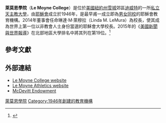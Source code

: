 {{coord|43.048098|N|76.086441|W|display=title}}
{{infobox University
 | name            = Le Moyne College
 | image           = Lemoyne Sign.jpg
 | latin_name      = Collegium Le Moyne
 | motto           = {{lang-la|Totus in Domino Jesu}}（Everything in the Lord Jesus）
 | established     = {{Start date|1946}}
 | type            = [[私立大學|私立大學]]
 | affiliation     = [[羅馬天主教|羅馬天主教]][[耶穌會|耶穌會]]
 | endowment       = [[美元|US $]]1.47億 <ref>{{cite web|url=http://www.nacubo.org/Documents/EndowmentFiles/2014_Endowment_Market_Values_Revised.pdf|title=NCSE Public Tables Endowment Market Values|format=PDF|date=|accessdate=2015-02-13|deadurl=yes|archiveurl=https://web.archive.org/web/20170223091003/http://www.nacubo.org/Documents/EndowmentFiles/2014_Endowment_Market_Values_Revised.pdf|archivedate=2017-02-23}}</ref>
 | president       = Linda M. LeMura
 | faculty         = 360
 | students        = 3,533
 | undergrad       = 2,871
 | postgrad        =   662
 | city            = [[雪城|雪城]]
 | state           = [[紐約州|紐約州]]
 | country         = 美國
 | campus          = 郊區，{{convert|160|acre|ha}}
 | free_label      = 
 | free            =
 | colors          = 綠色和金色 {{color box|green}} {{color box|#CFB53B}} 
 | athletics       = [[NCAA|NCAA Division II]] - [[Northeast-10_Conference|NE-10]]
 | nickname        = Dolphins
 | mascot          = Dolphin
 | affiliations    = [[Association_of_Jesuit_Colleges_and_Universities|AJCU]] [[Association_of_American_Colleges_and_Universities|AACU]][[National_Catholic_Educational_Association|NCEA]] [[Association_of_Colleges_and_Universities_of_the_State_of_New_York|ACUSNY]] [[Association_to_Advance_Collegiate_Schools_of_Business|AACSB]]
 | website         = [http://www.lemoyne.edu/ www.lemoyne.edu]
}}

'''萊莫恩學院'''（'''Le Moyne College'''）是位於[[美國|美國]][[紐約州|紐約州]][[雪城|雪城]]郊區[[迪威特_(紐約州)|迪威特]]的一所[[私立大學|私立]][[天主教大學|天主教大學]]，由[[耶穌會|耶穌會]]成立於1946年，是最早甫一成立即為[[男女同校|男女同校]]的耶穌會教育機構。2014年董事會任命琳達·M·萊穆拉（Linda M. LeMura）為校長，使其成為世界上第一位以非教會人士身份當選的耶穌會大學校長。2015年的《[[美國新聞與世界報導|美國新聞與世界報導]]》在北部地區大學排名中將其列在第19位。<ref name=Usnews>{{cite web|title=Le Moyne College|url=http://colleges.usnews.rankingsandreviews.com/best-colleges/le-moyne-college-2748|publisher=U.S. News and World Report|accessdate=2015-05-28|archive-date=2015-05-07|archive-url=https://web.archive.org/web/20150507143859/http://colleges.usnews.rankingsandreviews.com/best-colleges/le-moyne-college-2748|dead-url=no}}</ref>

== 參考文獻==
{{reflist|30em}}

== 外部連結==
{{Commons category|Le Moyne College}}
* [http://www.lemoyne.edu Le Moyne College website] {{Wayback|url=http://www.lemoyne.edu/ |date=20150630064400 }}
* [http://www.lemoynedolphins.com Le Moyne Athletics website] {{Wayback|url=http://www.lemoynedolphins.com/ |date=20200803190230 }}
* [http://www.mcdevittgift.com McDevitt Endowment] {{Wayback|url=http://www.mcdevittgift.com/ |date=20180831224930 }}

{{耶稣会学院和大学联合会}}

[[Category:萊莫恩學院|]]
[[Category:1946年創建的教育機構|Category:1946年創建的教育機構]]